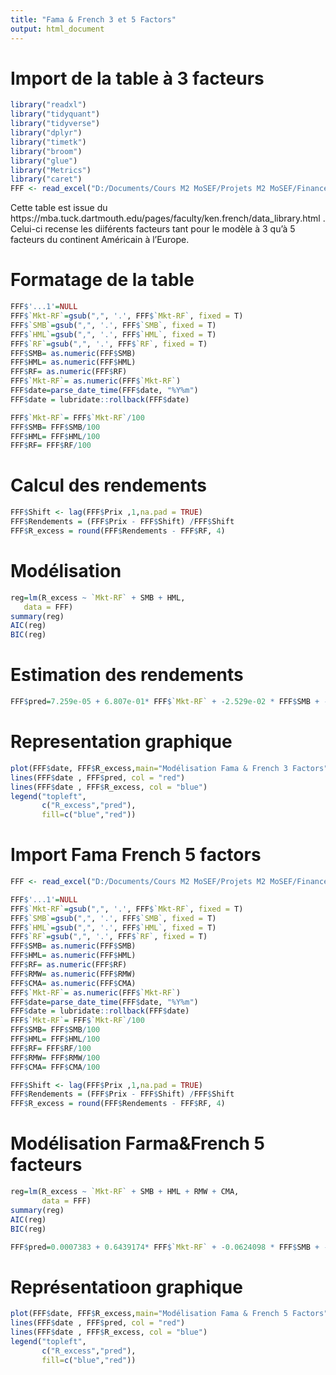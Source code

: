 ---
title: "Fama & French 3 et 5 Factors"
output: html_document
---

# Import de la table à 3 facteurs

```{r setup, include=FALSE}
library("readxl")
library("tidyquant")
library("tidyverse")
library("dplyr")
library("timetk")
library("broom")
library("glue")
library("Metrics")
library("caret") 
FFF <- read_excel("D:/Documents/Cours M2 MoSEF/Projets M2 MoSEF/Finance Base/Europe_3_Factors.xlsx")
```

Cette table est issue du https://mba.tuck.dartmouth.edu/pages/faculty/ken.french/data_library.html .
Celui-ci recense les diiférents facteurs tant pour le modèle à 3 qu'à 5 facteurs du continent Américain à l'Europe.

# Formatage de la table

```{r cars}
FFF$'...1'=NULL
FFF$`Mkt-RF`=gsub(",", '.', FFF$`Mkt-RF`, fixed = T)
FFF$`SMB`=gsub(",", '.', FFF$`SMB`, fixed = T)
FFF$`HML`=gsub(",", '.', FFF$`HML`, fixed = T)
FFF$`RF`=gsub(",", '.', FFF$`RF`, fixed = T)
FFF$SMB= as.numeric(FFF$SMB)
FFF$HML= as.numeric(FFF$HML)
FFF$RF= as.numeric(FFF$RF)
FFF$`Mkt-RF`= as.numeric(FFF$`Mkt-RF`)
FFF$date=parse_date_time(FFF$date, "%Y%m")
FFF$date = lubridate::rollback(FFF$date)

FFF$`Mkt-RF`= FFF$`Mkt-RF`/100
FFF$SMB= FFF$SMB/100
FFF$HML= FFF$HML/100
FFF$RF= FFF$RF/100
```

# Calcul des rendements

```{r pressure, echo=FALSE}
FFF$Shift <- lag(FFF$Prix ,1,na.pad = TRUE)
FFF$Rendements = (FFF$Prix - FFF$Shift) /FFF$Shift
FFF$R_excess = round(FFF$Rendements - FFF$RF, 4)
```

# Modélisation

```{r}
reg=lm(R_excess ~ `Mkt-RF` + SMB + HML, 
   data = FFF)
summary(reg)
AIC(reg)
BIC(reg)
```

# Estimation des rendements 

```{r}
FFF$pred=7.259e-05 + 6.807e-01* FFF$`Mkt-RF` + -2.529e-02 * FFF$SMB + -1.113e-01*FFF$HML
```
# Representation graphique

```{r}

plot(FFF$date, FFF$R_excess,main="Modélisation Fama & French 3 Factors", ylab = "R-rf", xlab = "Dates")
lines(FFF$date , FFF$pred, col = "red")
lines(FFF$date , FFF$R_excess, col = "blue")
legend("topleft",
       c("R_excess","pred"),
       fill=c("blue","red"))
```

# Import Fama French 5 factors

```{r}
FFF <- read_excel("D:/Documents/Cours M2 MoSEF/Projets M2 MoSEF/Finance Base/Europe_5_Factors.xlsx")
```

```{r}
FFF$'...1'=NULL
FFF$`Mkt-RF`=gsub(",", '.', FFF$`Mkt-RF`, fixed = T)
FFF$`SMB`=gsub(",", '.', FFF$`SMB`, fixed = T)
FFF$`HML`=gsub(",", '.', FFF$`HML`, fixed = T)
FFF$`RF`=gsub(",", '.', FFF$`RF`, fixed = T)
FFF$SMB= as.numeric(FFF$SMB)
FFF$HML= as.numeric(FFF$HML)
FFF$RF= as.numeric(FFF$RF)
FFF$RMW= as.numeric(FFF$RMW)
FFF$CMA= as.numeric(FFF$CMA)
FFF$`Mkt-RF`= as.numeric(FFF$`Mkt-RF`)
FFF$date=parse_date_time(FFF$date, "%Y%m")
FFF$date = lubridate::rollback(FFF$date)
FFF$`Mkt-RF`= FFF$`Mkt-RF`/100
FFF$SMB= FFF$SMB/100
FFF$HML= FFF$HML/100
FFF$RF= FFF$RF/100
FFF$RMW= FFF$RMW/100
FFF$CMA= FFF$CMA/100
```

```{r}
FFF$Shift <- lag(FFF$Prix ,1,na.pad = TRUE)
FFF$Rendements = (FFF$Prix - FFF$Shift) /FFF$Shift
FFF$R_excess = round(FFF$Rendements - FFF$RF, 4)
```

# Modélisation Farma&French 5 facteurs

```{r}
reg=lm(R_excess ~ `Mkt-RF` + SMB + HML + RMW + CMA, 
       data = FFF)
summary(reg)
AIC(reg)
BIC(reg)
```

```{r}
FFF$pred=0.0007383 + 0.6439174* FFF$`Mkt-RF` + -0.0624098 * FFF$SMB + -0.0099926 * FFF$HML + -0.0225132 *FFF$RMW + -0.2334534 * FFF$CMA
```

# Représentatioon graphique

```{r}
plot(FFF$date, FFF$R_excess,main="Modélisation Fama & French 5 Factors", ylab = "R-rf", xlab = "Dates")
lines(FFF$date , FFF$pred, col = "red")
lines(FFF$date , FFF$R_excess, col = "blue")
legend("topleft",
       c("R_excess","pred"),
       fill=c("blue","red"))
     
```